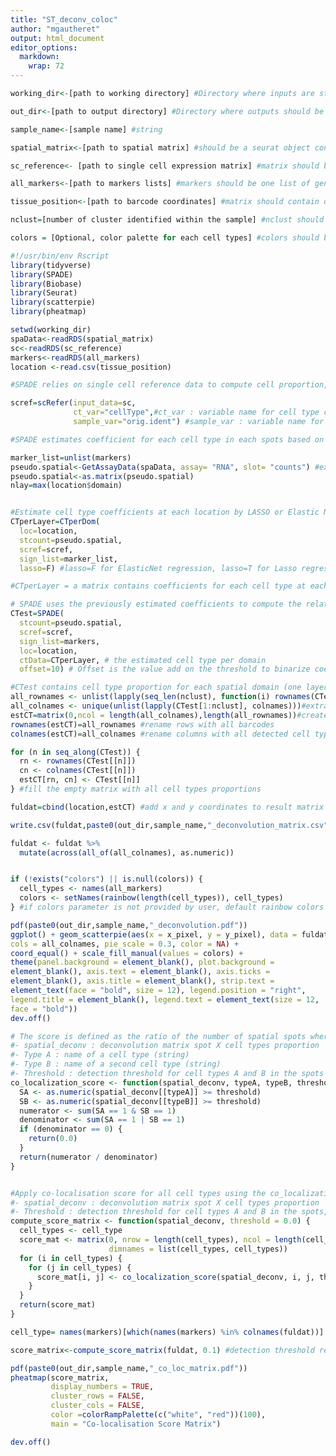 ```yaml
---
title: "ST_deconv_coloc"
author: "mgautheret"
output: html_document
editor_options: 
  markdown:
    wrap: 72
---
```

```r
working_dir<-[path to working directory] #Directory where inputs are stored 

out_dir<-[path to output directory] #Directory where outputs should be stored

sample_name<-[sample name] #string

spatial_matrix<-[path to spatial matrix] #should be a seurat object containing spatial expression and its metadata which must contains spots cluster annotation  (RDS format)

sc_reference<- [path to single cell expression matrix] #matrix should be an expressionSet class containing single cell gene expression and its metadata which contains annoted cell type (RDS format)

all_markers<-[path to markers lists] #markers should be one list of gene symbols per cell type (RDS format)

tissue_position<-[path to barcode coordinates] #matrix should contain one row per barcode, with 2 columns : x_pixel coordinate and y_pixel coordinate (CSV format)

nclust=[number of cluster identified within the sample] #nclust should be an integer

colors = [Optional, color palette for each cell types] #colors should be a named vector for each cell type e.g. colors = c("Celltype1"="color1", "Celltype2"="color2",...) If not provided colors are defined by default. 
```


```r
#!/usr/bin/env Rscript 
library(tidyverse)
library(SPADE)
library(Biobase)
library(Seurat)
library(scatterpie)
library(pheatmap)
```


```r
setwd(working_dir)
spaData<-readRDS(spatial_matrix)
sc<-readRDS(sc_reference)
markers<-readRDS(all_markers)
location <-read.csv(tissue_position)
```


```r
#SPADE relies on single cell reference data to compute cell proportion, scRefer creates a matrix containing gene expression for each cell type based on the given single-cell data. 

scref=scRefer(input_data=sc, 
              ct_var="cellType",#ct_var : variable name for cell type column
              sample_var="orig.ident") #sample_var : variable name for sample column

```


```r
#SPADE estimates coefficient for each cell type in each spots based on the single-cell reference matrix computed before 

marker_list=unlist(markers) 
pseudo.spatial<-GetAssayData(spaData, assay= "RNA", slot= "counts") #extraction of the spatial expression matrix
pseudo.spatial<-as.matrix(pseudo.spatial) 
nlay=max(location$domain)


#Estimate cell type coefficients at each location by LASSO or Elastic Net regression
CTperLayer=CTperDom(
  loc=location,
  stcount=pseudo.spatial,
  scref=scref,
  sign_list=marker_list,
  lasso=F) #lasso=F for ElasticNet regression, lasso=T for Lasso regression 

#CTperLayer = a matrix contains coefficients for each cell type at each location

```


```r
# SPADE uses the previously estimated coefficients to compute the relative proportions of each cell type across spatial locations within each domain.
CTest=SPADE(
  stcount=pseudo.spatial,
  scref=scref,
  sign_list=markers,
  loc=location,
  ctData=CTperLayer, # the estimated cell type per domain
  offset=10) # Offset is the value add on the threshold to binarize coefficient from lasso regression, if not provide by user, then use the mean of all coefficients
```


```r
#CTest contains cell type proportion for each spatial domain (one layer per domain), all layers are integrated to create the deconvolution results matrix 
all_rownames <- unlist(lapply(seq_len(nclust), function(i) rownames(CTest[[i]]))) #extract all rownames across all spatial domains
all_colnames <- unique(unlist(lapply(CTest[1:nclust], colnames)))#extract all colnames across all spatial domains
estCT=matrix(0,ncol = length(all_colnames),length(all_rownames))#create empty matrix where deconvolution results should be stored 
rownames(estCT)=all_rownames #rename rows with all barcodes
colnames(estCT)=all_colnames #rename columns with all detected cell types

for (n in seq_along(CTest)) {
  rn <- rownames(CTest[[n]])
  cn <- colnames(CTest[[n]])
  estCT[rn, cn] <- CTest[[n]]
} #fill the empty matrix with all cell types proportions 

fuldat=cbind(location,estCT) #add x and y coordinates to result matrix 

write.csv(fuldat,paste0(out_dir,sample_name,"_deconvolution_matrix.csv")) #save deconvolution results dataframe

fuldat <- fuldat %>%
  mutate(across(all_of(all_colnames), as.numeric))


if (!exists("colors") || is.null(colors)) {
  cell_types <- names(all_markers) 
  colors <- setNames(rainbow(length(cell_types)), cell_types)
} #if colors parameter is not provided by user, default rainbow colors are used. 


```

```r
pdf(paste0(out_dir,sample_name,"_deconvolution.pdf")) 
ggplot() + geom_scatterpie(aes(x = x_pixel, y = y_pixel), data = fuldat,
cols = all_colnames, pie_scale = 0.3, color = NA) + 
coord_equal() + scale_fill_manual(values = colors) +
theme(panel.background = element_blank(), plot.background =
element_blank(), axis.text = element_blank(), axis.ticks =
element_blank(), axis.title = element_blank(), strip.text =
element_text(face = "bold", size = 12), legend.position = "right",
legend.title = element_blank(), legend.text = element_text(size = 12,
face = "bold")) 
dev.off()
```


```r
# The score is defined as the ratio of the number of spatial spots where both cell types A and B are above a given threshold to the number of spots where at least one of them is above the threshold.
#- spatial_deconv : deconvolution matrix spot X cell types proportion
#- Type A : name of a cell type (string)
#- Type B : name of a second cell type (string)
#- Threshold : detection threshold for cell types A and B in the spots
co_localization_score <- function(spatial_deconv, typeA, typeB, threshold) { 
  SA <- as.numeric(spatial_deconv[[typeA]] >= threshold)
  SB <- as.numeric(spatial_deconv[[typeB]] >= threshold)
  numerator <- sum(SA == 1 & SB == 1)
  denominator <- sum(SA == 1 | SB == 1)
  if (denominator == 0) {
    return(0.0)
  }
  return(numerator / denominator)
}


#Apply co-localisation score for all cell types using the co_localization_score function to generate co-localisation matrix
#- spatial_deconv : deconvolution matrix spot X cell types proportion
#- Threshold : detection threshold for cell types A and B in the spots, default is 0.0. 
compute_score_matrix <- function(spatial_deconv, threshold = 0.0) { 
  cell_types <- cell_type
  score_mat <- matrix(0, nrow = length(cell_types), ncol = length(cell_types),
                      dimnames = list(cell_types, cell_types))
  for (i in cell_types) {
    for (j in cell_types) {
      score_mat[i, j] <- co_localization_score(spatial_deconv, i, j, threshold)
    }
  }
  return(score_mat)
}

cell_type= names(markers)[which(names(markers) %in% colnames(fuldat))]

score_matrix<-compute_score_matrix(fuldat, 0.1) #detection threshold recommended by authors for 10X Visium data

pdf(paste0(out_dir,sample_name,"_co_loc_matrix.pdf"))
pheatmap(score_matrix,
         display_numbers = TRUE, 
         cluster_rows = FALSE,
         cluster_cols = FALSE,
         color =colorRampPalette(c("white", "red"))(100),
         main = "Co-localisation Score Matrix")

dev.off()
```



